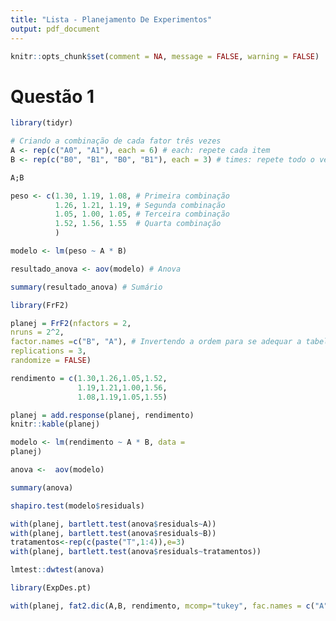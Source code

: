 ---
title: "Lista - Planejamento De Experimentos"
output: pdf_document
---

```{r}
knitr::opts_chunk$set(comment = NA, message = FALSE, warning = FALSE)
```

# Questão 1

```{r}
library(tidyr)

# Criando a combinação de cada fator três vezes 
A <- rep(c("A0", "A1"), each = 6) # each: repete cada item
B <- rep(c("B0", "B1", "B0", "B1"), each = 3) # times: repete todo o vetor duas vezes

A;B

peso <- c(1.30, 1.19, 1.08, # Primeira combinação
          1.26, 1.21, 1.19, # Segunda combinação
          1.05, 1.00, 1.05, # Terceira combinação
          1.52, 1.56, 1.55  # Quarta combinação
          ) 

modelo <- lm(peso ~ A * B)

resultado_anova <- aov(modelo) # Anova

summary(resultado_anova) # Sumário
```


```{r}
library(FrF2)

planej = FrF2(nfactors = 2,
nruns = 2^2,
factor.names =c("B", "A"), # Invertendo a ordem para se adequar a tabela 
replications = 3,
randomize = FALSE)

rendimento = c(1.30,1.26,1.05,1.52,
               1.19,1.21,1.00,1.56,
               1.08,1.19,1.05,1.55)

planej = add.response(planej, rendimento)
knitr::kable(planej)
```

```{r}
modelo <- lm(rendimento ~ A * B, data =
planej)

anova <-  aov(modelo)

summary(anova)
```

```{r}
shapiro.test(modelo$residuals)
```

```{r}
with(planej, bartlett.test(anova$residuals~A))
with(planej, bartlett.test(anova$residuals~B))
tratamentos<-rep(c(paste("T",1:4)),e=3)
with(planej, bartlett.test(anova$residuals~tratamentos))
```

```{r}
lmtest::dwtest(anova)
```

```{r}
library(ExpDes.pt)

with(planej, fat2.dic(A,B, rendimento, mcomp="tukey", fac.names = c("A","B")))
```

